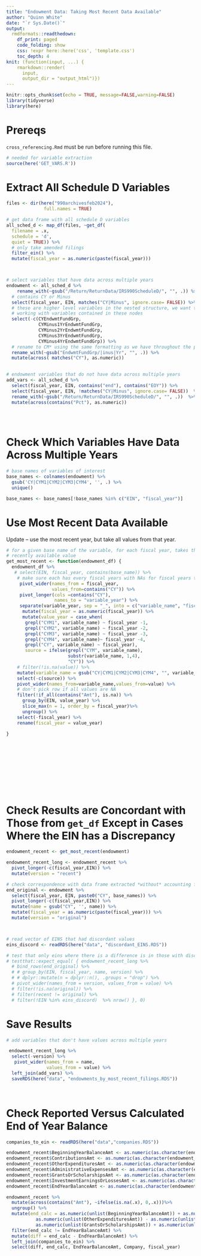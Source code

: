 ```yaml
---
title: "Endowment Data: Taking Most Recent Data Available"
author: "Quinn White"
date: "`r Sys.Date()`"
output:
  rmdformats::readthedown:
    df_print: paged
    code_folding: show
    css: !expr here::here('css', 'template.css')
    toc_depth: 4
knit: (function(input, ...) {
    rmarkdown::render(
      input,
      output_dir = "output_html")})
---
```


```r
knitr::opts_chunk$set(echo = TRUE, message=FALSE,warning=FALSE)
library(tidyverse)
library(here)
```


# Prereqs

`cross_referencing.Rmd` must be run before running this file.

```r

# needed for variable extraction 
source(here('GET_VARS.R'))


```

# Extract All Schedule D Variables

```r
files <- dir(here("990archivesfeb2024"),
              full.names = TRUE)

# get data frame with all schedule D variables 
all_sched_d <- map_df(files, ~get_df(
  filename = .x, 
  schedule = 'd',
  quiet = TRUE)) %>%
  # only take amended filings
  filter_ein() %>%
  mutate(fiscal_year = as.numeric(paste(fiscal_year)))



# select variables that have data across multiple years
endowment <- all_sched_d %>%
    rename_with(~gsub("/Return/ReturnData/IRS990ScheduleD/", "", .)) %>%
  # contains CY or Minus
  select(fiscal_year, EIN, matches("CY|Minus", ignore.case= FALSE)) %>%
  # these are higher level variables in the nested structure, we want to be 
  # working with variables contained in these nodes
  select(-c(CYEndwmtFundGrp,
            CYMinus1YrEndwmtFundGrp,
            CYMinus2YrEndwmtFundGrp,
            CYMinus3YrEndwmtFundGrp,
            CYMinus4YrEndwmtFundGrp)) %>%
  # rename to CM* using the same formatting as we have throughout the project
  rename_with(~gsub("EndwmtFundGrp/|inus|Yr", "", .)) %>%
  mutate(across( matches("CY"), as.numeric)) 
  

# endowment variables that do not have data across multiple years
add_vars <- all_sched_d %>%
  select(fiscal_year, EIN, contains("end"), contains("EOY")) %>%
  select(fiscal_year, EIN, !matches("CY|Minus", ignore.case= FALSE))  %>%
  rename_with(~gsub("/Return/ReturnData/IRS990ScheduleD/", "", .))  %>%
  mutate(across(contains("Pct"), as.numeric))


  

```

# Check Which Variables Have Data Across Multiple Years

```r

# base names of variables of interest
base_names <- colnames(endowment) %>% 
  gsub('CY|CYM1|CYM2|CYM3|CYM4', '', .) %>%
  unique() 

base_names <- base_names[!base_names %in% c("EIN", "fiscal_year")]

```

# Use Most Recent Data Available 

Update -- use the most recent year, but take all values from that year.



```r

# for a given base name of the variable, for each fiscal year, takes the most 
# recently available value
get_most_recent <- function(endowment_df) {
  endowment_df %>%
   # select(EIN, fiscal_year, contains(base_name)) %>%
    # make sure each has every fiscal years with NAs for fiscal years that are missing
     pivot_wider(names_from = fiscal_year, 
                 values_from=contains("CY")) %>%
     pivot_longer(cols =contains("CY"),
                  names_to = "variable_year") %>%
     separate(variable_year, sep = "_", into = c("variable_name", "fiscal_year")) %>%
      mutate(fiscal_year = as.numeric(fiscal_year)) %>%
      mutate(value_year = case_when(
       grepl("CYM1", variable_name) ~ fiscal_year -1,
       grepl("CYM2", variable_name) ~ fiscal_year -2,
       grepl("CYM3", variable_name) ~ fiscal_year -3,
       grepl("CYM4", variable_name)~ fiscal_year -4,
       grepl("CY", variable_name) ~ fiscal_year),
       source = ifelse(grepl("CYM", variable_name), 
                       substr(variable_name, 1,4), 
                       "CY")) %>%
    # filter(!is.na(value)) %>%
    mutate(variable_name = gsub("CY|CYM1|CYM2|CYM3|CYM4", "", variable_name)) %>%
    select(-c(source)) %>%
    pivot_wider(names_from=variable_name,values_from=value) %>%
    # don't pick row if all values are NA
    filter(!if_all(contains("Amt"), is.na)) %>%
      group_by(EIN, value_year) %>%
      slice_max(n = 1, order_by = fiscal_year)%>% 
      ungroup() %>%
    select(-fiscal_year) %>%
    rename(fiscal_year = value_year)

}












```

# Check Results are Concordant with Those from `get_df` Except in Cases Where the EIN has a Discrepancy 




```r


endowment_recent <- get_most_recent(endowment)

endowment_recent_long <- endowment_recent %>%
  pivot_longer(-c(fiscal_year,EIN)) %>%
  mutate(version = "recent") 

# check correspondence with data frame extracted *without* accounting for discrepancies
end_original <- endowment %>%
  select(fiscal_year, EIN, paste0("CY", base_names)) %>%
  pivot_longer(-c(fiscal_year,EIN)) %>%
  mutate(name = gsub("CY", '', name)) %>%
  mutate(fiscal_year = as.numeric(paste(fiscal_year))) %>%
  mutate(version = "original")



# read vector of EINS that had discordant values
eins_discord <- readRDS(here("data", "discordant_EINS.RDS"))

# test that only eins where there is a difference is in those with discrepancies
# testthat::expect_equal( { endowment_recent_long %>%
  # bind_rows(end_original) %>%
  # # group_by(EIN, fiscal_year, name, version) %>%
  # # dplyr::mutate(n = dplyr::n(), .groups = "drop") %>%  
  # pivot_wider(names_from = version, values_from = value) %>%
  # filter(!is.na(original)) %>%
  # filter(recent != original) %>%
  # filter(!EIN %in% eins_discord)  %>% nrow() }, 0)

```


# Save Results

```r

# add variables that don't have values across multiple years

 endowment_recent_long %>% 
  select(-version) %>%
   pivot_wider(names_from = name,
               values_from = value) %>%
  left_join(add_vars) %>%
  saveRDS(here("data", "endowments_by_most_recent_filings.RDS"))




```


# Check Reported Versus Calculated End of Year Balance

```r

companies_to_ein <- readRDS(here("data","companies.RDS"))

endowment_recent$BeginningYearBalanceAmt <- as.numeric(as.character(endowment_recent$BeginningYearBalanceAmt))
endowment_recent$ContributionsAmt <- as.numeric(as.character(endowment_recent$ContributionsAmt))
endowment_recent$OtherExpendituresAmt <- as.numeric(as.character(endowment_recent$OtherExpendituresAmt))
endowment_recent$AdministrativeExpensesAmt <- as.numeric(as.character(endowment_recent$AdministrativeExpensesAmt))
endowment_recent$GrantsOrScholarshipsAmt <- as.numeric(as.character(endowment_recent$GrantsOrScholarshipsAmt))
endowment_recent$InvestmentEarningsOrLossesAmt <- as.numeric(as.character(endowment_recent$InvestmentEarningsOrLossesAmt))
endowment_recent$EndYearBalanceAmt <- as.numeric(as.character(endowment_recent$EndYearBalanceAmt))

endowment_recent %>%
  mutate(across(contains("Amt"), ~ifelse(is.na(.x), 0,.x)))%>%
  ungroup() %>% 
  mutate(end_calc = as.numeric(unlist(BeginningYearBalanceAmt)) + as.numeric(unlist(ContributionsAmt)) -
           as.numeric(unlist(OtherExpendituresAmt)) - as.numeric(unlist(AdministrativeExpensesAmt)) -
           as.numeric(unlist(GrantsOrScholarshipsAmt)) + as.numeric(unlist(InvestmentEarningsOrLossesAmt))) %>%
  filter(end_calc != EndYearBalanceAmt) %>%
  mutate(diff = end_calc - EndYearBalanceAmt) %>%
  left_join(companies_to_ein) %>%
  select(diff, end_calc, EndYearBalanceAmt, Company, fiscal_year)




```




